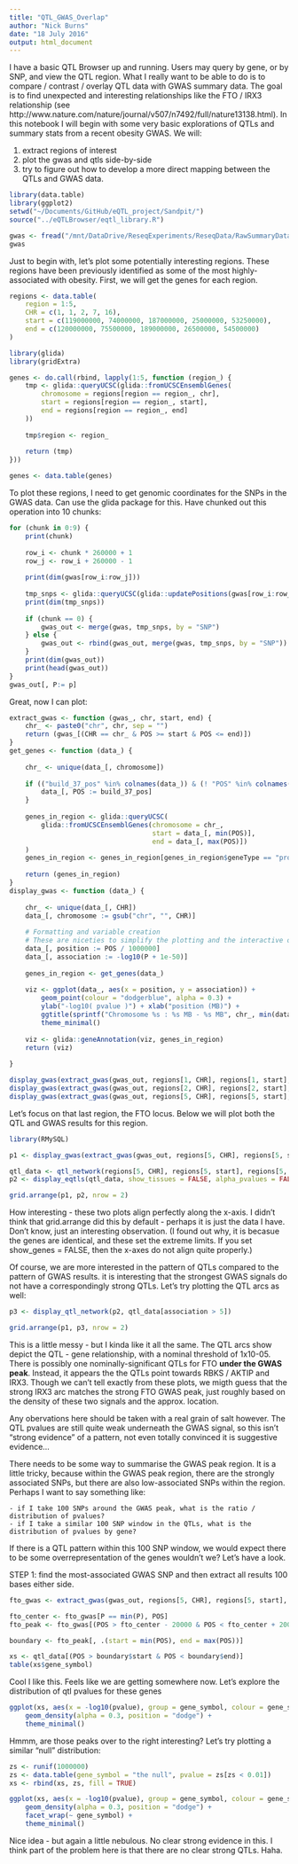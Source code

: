 ```yaml
---
title: "QTL_GWAS_Overlap"
author: "Nick Burns"
date: "18 July 2016"
output: html_document
---
```


I have a basic QTL Browser up and running. Users may query by gene, or by SNP, and view the QTL region. What I really want to be able to do is to compare / contrast / overlay QTL data with GWAS summary data. The goal is to find unexpected and interesting relationships like the FTO / IRX3 relationship (see http://www.nature.com/nature/journal/v507/n7492/full/nature13138.html). In this notebook I will begin with some very basic explorations of QTLs and summary stats from a recent obesity GWAS. We will:

  1. extract regions of interest  
  2. plot the gwas and qtls side-by-side  
  3. try to figure out how to develop a more direct mapping between the QTLs and GWAS data.  
  


```r
library(data.table)
library(ggplot2)
setwd("~/Documents/GitHub/eQTL_project/Sandpit/")
source("../eQTLBrowser/eqtl_library.R")

gwas <- fread("/mnt/DataDrive/ReseqExperiments/ReseqData/RawSummaryData/LockeSummary.txt")
gwas
```

Just to begin with, let's plot some potentially interesting regions. These regions have been previously identified as some of the most highly-associated with obesity. First, we will get the genes for each region.

```r
regions <- data.table(
    region = 1:5,
    CHR = c(1, 1, 2, 7, 16),
    start = c(119000000, 74000000, 187000000, 25000000, 53250000),
    end = c(120000000, 75500000, 189000000, 26500000, 54500000)
)

library(glida)
library(gridExtra)

genes <- do.call(rbind, lapply(1:5, function (region_) {
    tmp <- glida::queryUCSC(glida::fromUCSCEnsemblGenes(
        chromosome = regions[region == region_, chr],
        start = regions[region == region_, start],
        end = regions[region == region_, end]
    ))
    
    tmp$region <- region_
    
    return (tmp)
}))

genes <- data.table(genes)
```

To plot these regions, I need to get genomic coordinates for the SNPs in the GWAS data. Can use the glida package for this. Have chunked out this operation into 10 chunks:

```r
for (chunk in 0:9) {
    print(chunk)
    
    row_i <- chunk * 260000 + 1
    row_j <- row_i + 260000 - 1
    
    print(dim(gwas[row_i:row_j]))
    
    tmp_snps <- glida::queryUCSC(glida::updatePositions(gwas[row_i:row_j, SNP]))
    print(dim(tmp_snps))
    
    if (chunk == 0) {
        gwas_out <- merge(gwas, tmp_snps, by = "SNP")
    } else {
        gwas_out <- rbind(gwas_out, merge(gwas, tmp_snps, by = "SNP"))
    }
    print(dim(gwas_out))
    print(head(gwas_out))
}
gwas_out[, P:= p]
```

Great, now I can plot:

```r
extract_gwas <- function (gwas_, chr, start, end) {
    chr_ <- paste0("chr", chr, sep = "")
    return (gwas_[(CHR == chr_ & POS >= start & POS <= end)])
}
get_genes <- function (data_) {
    
    chr_ <- unique(data_[, chromosome])
    
    if (("build_37_pos" %in% colnames(data_)) & (! "POS" %in% colnames(data_))) {
        data_[, POS := build_37_pos]
    }
    
    genes_in_region <- glida::queryUCSC(
        glida::fromUCSCEnsemblGenes(chromosome = chr_,
                                    start = data_[, min(POS)],
                                    end = data_[, max(POS)])
    )
    genes_in_region <- genes_in_region[genes_in_region$geneType == "protein_coding", ]
    
    return (genes_in_region)
}
display_gwas <- function (data_) {
    
    chr_ <- unique(data_[, CHR])
    data_[, chromosome := gsub("chr", "", CHR)]
    
    # Formatting and variable creation
    # These are niceties to simplify the plotting and the interactive on_click
    data_[, position := POS / 1000000]
    data_[, association := -log10(P + 1e-50)]
    
    genes_in_region <- get_genes(data_)
    
    viz <- ggplot(data_, aes(x = position, y = association)) +
        geom_point(colour = "dodgerblue", alpha = 0.3) +
        ylab("-log10( pvalue )") + xlab("position (MB)") + 
        ggtitle(sprintf("Chromosome %s : %s MB - %s MB", chr_, min(data_[, position]), max(data_[, position]))) +
        theme_minimal()
    
    viz <- glida::geneAnnotation(viz, genes_in_region)
    return (viz)
    
}

display_gwas(extract_gwas(gwas_out, regions[1, CHR], regions[1, start], regions[1, end]))
display_gwas(extract_gwas(gwas_out, regions[2, CHR], regions[2, start], regions[2, end]))
display_gwas(extract_gwas(gwas_out, regions[5, CHR], regions[5, start], regions[5, end]))
```

Let's focus on that last region, the FTO locus. Below we will plot both the QTL and GWAS results for this region.

```r
library(RMySQL)

p1 <- display_gwas(extract_gwas(gwas_out, regions[5, CHR], regions[5, start], regions[5, end]))

qtl_data <- qtl_network(regions[5, CHR], regions[5, start], regions[5, end])
p2 <- display_eqtls(qtl_data, show_tissues = FALSE, alpha_pvalues = FALSE, show_genes = TRUE)

grid.arrange(p1, p2, nrow = 2)
```

How interesting - these two plots align perfectly along the x-axis. I didn't think that grid.arrange did this by default - perhaps it is just the data I have. Don't know, just an interesting observation. (I found out why, it is becasue the genes are identical, and these set the extreme limits. If you set show_genes = FALSE, then the x-axes do not align quite properly.)

Of course, we are more interested in the pattern of QTLs compared to the pattern of GWAS results. it is interesting that the strongest GWAS signals do not have a correspondingly strong QTLs. Let's try plotting the QTL arcs as well:

```r
p3 <- display_qtl_network(p2, qtl_data[association > 5])

grid.arrange(p1, p3, nrow = 2)
```

This is a little messy - but I kinda like it all the same. The QTL arcs show depict the QTL - gene relationship, with a nominal threshold of 1x10-05. There is possibly one nominally-significant QTLs for FTO **under the GWAS peak**. Instead, it appears the the QTLs point towards RBKS / AKTIP and IRX3. Though we can't tell exactly from these plots, we migth guess that the strong IRX3 arc matches the strong FTO GWAS peak, just roughly based on the density of these two signals and the approx. location.

Any obervations here should be taken with a real grain of salt however. The QTL pvalues are still quite weak underneath the GWAS signal, so this isn't "strong evidence" of a pattern, not even totally convinced it is suggestive evidence... 

There needs to be some way to summarise the GWAS peak region. It is a little tricky, because within the GWAS peak region, there are the strongly associated SNPs, but there are also low-associated SNPs within the region. Perhaps I want to say something like:  

    - if I take 100 SNPs around the GWAS peak, what is the ratio / distribution of pvalues?  
    - if I take a similar 100 SNP window in the QTLs, what is the distribution of pvalues by gene?  
    
If there is a QTL pattern within this 100 SNP window, we would expect there to be some overrepresentation of the genes wouldn't we? Let's have a look.

STEP 1: find the most-associated GWAS SNP and then extract all results 100 bases either side.

```r
fto_gwas <- extract_gwas(gwas_out, regions[5, CHR], regions[5, start], regions[5, end])

fto_center <- fto_gwas[P == min(P), POS]
fto_peak <- fto_gwas[(POS > fto_center - 20000 & POS < fto_center + 20000)]

boundary <- fto_peak[, .(start = min(POS), end = max(POS))]

xs <- qtl_data[(POS > boundary$start & POS < boundary$end)]
table(xs$gene_symbol)
```

Cool I like this. Feels like we are getting somewhere now. Let's explore the distribution of qtl pvalues for these genes

```r
ggplot(xs, aes(x = -log10(pvalue), group = gene_symbol, colour = gene_symbol)) +
    geom_density(alpha = 0.3, position = "dodge") +
    theme_minimal()
```

Hmmm, are those peaks over to the right interesting? Let's try plotting a similar "null" distribution:

```r
zs <- runif(1000000)
zs <- data.table(gene_symbol = "the null", pvalue = zs[zs < 0.01])
xs <- rbind(xs, zs, fill = TRUE)

ggplot(xs, aes(x = -log10(pvalue), group = gene_symbol, colour = gene_symbol)) +
    geom_density(alpha = 0.3, position = "dodge") +
    facet_wrap(~ gene_symbol) +
    theme_minimal()
```

Nice idea - but again a little nebulous. No clear strong evidence in this. I think part of the problem here is that there are no clear strong QTLs. Haha.